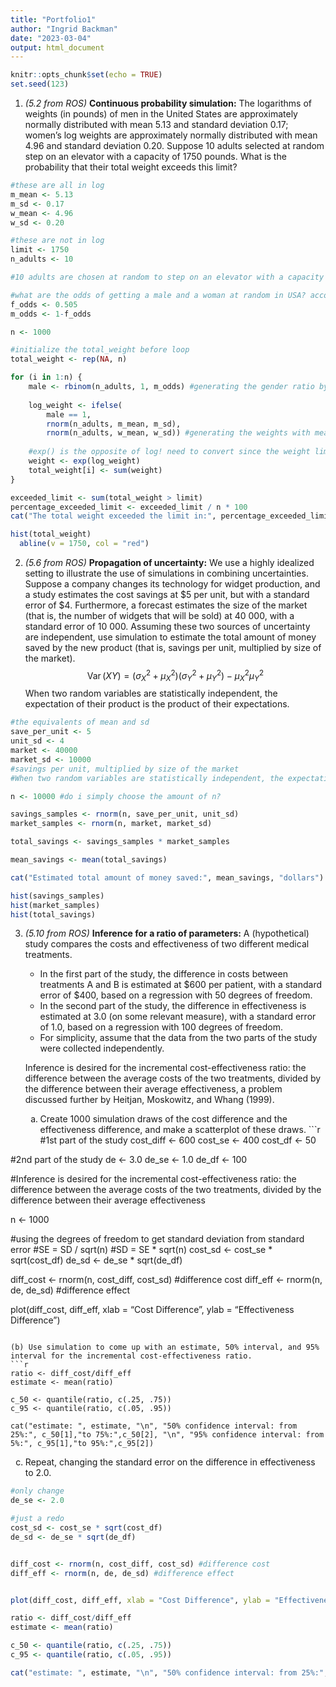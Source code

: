```yaml
---
title: "Portfolio1"
author: "Ingrid Backman"
date: "2023-03-04"
output: html_document
---
```


```r
knitr::opts_chunk$set(echo = TRUE)
set.seed(123)
```

1. _(5.2 from ROS)_ __Continuous probability simulation:__ The logarithms of weights (in pounds) of men in the United States are approximately normally distributed with mean 5.13 and standard deviation 0.17; women’s log weights are approximately normally distributed with mean 4.96 and standard deviation 0.20. Suppose 10 adults selected at random step on an elevator with a capacity of 1750 pounds. What is the probability that their total weight exceeds this limit?
```r
#these are all in log
m_mean <- 5.13
m_sd <- 0.17
w_mean <- 4.96
w_sd <- 0.20

#these are not in log
limit <- 1750
n_adults <- 10

#10 adults are chosen at random to step on an elevator with a capacity of 1750 pounds, what are the odds that their weight exceeds the limit?

#what are the odds of getting a male and a woman at random in USA? according to Google 50.5% of USA is female
f_odds <- 0.505
m_odds <- 1-f_odds

n <- 1000

#initialize the total_weight before loop
total_weight <- rep(NA, n)

for (i in 1:n) {
    male <- rbinom(n_adults, 1, m_odds) #generating the gender ratio by using the male odds, so male is 1
    
    log_weight <- ifelse(
        male == 1,
        rnorm(n_adults, m_mean, m_sd),
        rnorm(n_adults, w_mean, w_sd)) #generating the weights with mean, sd, male = 1, female = 0
    
    #exp() is the opposite of log! need to convert since the weight limit isn't in log!
    weight <- exp(log_weight)
    total_weight[i] <- sum(weight)
}

exceeded_limit <- sum(total_weight > limit)
percentage_exceeded_limit <- exceeded_limit / n * 100
cat("The total weight exceeded the limit in:", percentage_exceeded_limit, "% of trials")

hist(total_weight)
  abline(v = 1750, col = "red")
```

2. _(5.6 from ROS)_ __Propagation of uncertainty:__ We use a highly idealized setting to illustrate the use of simulations in combining uncertainties. Suppose a company changes its technology for widget production, and a study estimates the cost savings at \$5 per unit, but with a standard error of \$4. Furthermore, a forecast estimates the size of the market (that is, the number of widgets that will be sold) at 40 000, with a standard error of 10 000. Assuming these two sources of uncertainty are independent, use simulation to estimate the total amount of money saved by the new product (that is, savings per unit, multiplied by size of the market).
$${\displaystyle \operatorname {Var} (XY)=(\sigma _{X}^{2}+\mu _{X}^{2})(\sigma _{Y}^{2}+\mu _{Y}^{2})-\mu _{X}^{2}\mu _{Y}^{2}}$$
When two random variables are statistically independent, the expectation of their product is the product of their expectations.

```r
#the equivalents of mean and sd
save_per_unit <- 5
unit_sd <- 4
market <- 40000
market_sd <- 10000
#savings per unit, multiplied by size of the market
#When two random variables are statistically independent, the expectation of their product is the product of their expectations. --> multiply

n <- 10000 #do i simply choose the amount of n?

savings_samples <- rnorm(n, save_per_unit, unit_sd)
market_samples <- rnorm(n, market, market_sd)

total_savings <- savings_samples * market_samples

mean_savings <- mean(total_savings)

cat("Estimated total amount of money saved:", mean_savings, "dollars")

hist(savings_samples)
hist(market_samples)
hist(total_savings)
```
3. _(5.10 from ROS)_ __Inference for a ratio of parameters:__ A (hypothetical) study compares the costs and effectiveness of two different medical treatments.

    - In the first part of the study, the difference in costs between treatments A and B is estimated at \$600 per patient, with a standard error of \$400, based on a regression with 50 degrees of freedom.
    - In the second part of the study, the difference in effectiveness is estimated at 3.0 (on some relevant measure), with a standard error of 1.0, based on a regression with 100 degrees of freedom.
    - For simplicity, assume that the data from the two parts of the study were collected independently.

    Inference is desired for the incremental cost-effectiveness ratio: the difference between the average costs of the two treatments, divided by the difference between their average effectiveness, a problem discussed further by Heitjan, Moskowitz, and Whang (1999).

    (a) Create 1000 simulation draws of the cost difference and the effectiveness difference, and make a scatterplot of these draws.
```r
#1st part of the study
cost_diff <- 600
cost_se <- 400
cost_df <- 50

#2nd part of the study
de <- 3.0
de_se <- 1.0
de_df <- 100

#Inference is desired for the incremental cost-effectiveness ratio: the difference between the average costs of the two treatments, divided by the difference between their average effectiveness

n <- 1000

#using the degrees of freedom to get standard deviation from standard error
#SE = SD / sqrt(n) 
#SD = SE * sqrt(n)
cost_sd <- cost_se * sqrt(cost_df)
de_sd <- de_se * sqrt(de_df)


diff_cost <- rnorm(n, cost_diff, cost_sd) #difference cost
diff_eff <- rnorm(n, de, de_sd) #difference effect


plot(diff_cost, diff_eff, xlab = "Cost Difference", ylab = "Effectiveness Difference")

```

(b) Use simulation to come up with an estimate, 50% interval, and 95% interval for the incremental cost-effectiveness ratio.
```r
ratio <- diff_cost/diff_eff
estimate <- mean(ratio)

c_50 <- quantile(ratio, c(.25, .75))
c_95 <- quantile(ratio, c(.05, .95))

cat("estimate: ", estimate, "\n", "50% confidence interval: from 25%:", c_50[1],"to 75%:",c_50[2], "\n", "95% confidence interval: from 5%:", c_95[1],"to 95%:",c_95[2])
```
(c) Repeat, changing the standard error on the difference in effectiveness to 2.0.
```r
#only change
de_se <- 2.0

#just a redo
cost_sd <- cost_se * sqrt(cost_df)
de_sd <- de_se * sqrt(de_df)


diff_cost <- rnorm(n, cost_diff, cost_sd) #difference cost
diff_eff <- rnorm(n, de, de_sd) #difference effect


plot(diff_cost, diff_eff, xlab = "Cost Difference", ylab = "Effectiveness Difference")

ratio <- diff_cost/diff_eff
estimate <- mean(ratio)

c_50 <- quantile(ratio, c(.25, .75))
c_95 <- quantile(ratio, c(.05, .95))

cat("estimate: ", estimate, "\n", "50% confidence interval: from 25%:", c_50[1],"to 75%:",c_50[2], "\n", "95% confidence interval: from 5%:", c_95[1],"to 95%:",c_95[2])
```

